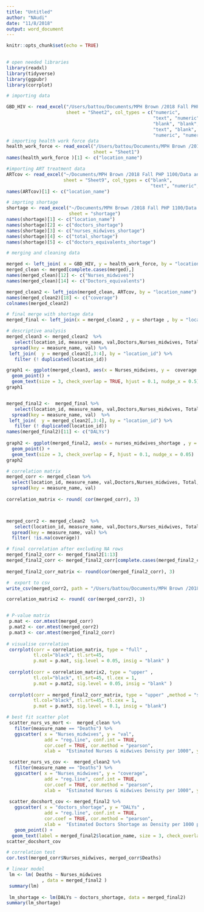 ```yaml
---
title: "Untitled"
author: "NAudi"
date: "11/8/2018"
output: word_document
---
```


```r
knitr::opts_chunk$set(echo = TRUE)
  
```

```r
# open needed libraries 
library(readxl)
library(tidyverse)
library(ggpubr)
library(corrplot)


```

```r
# importing data 

GBD_HIV <- read_excel("/Users/battou/Documents/MPH Brown /2018 Fall PHP 1100/Data analysis/project/data/Book2.xlsx", 
                      sheet = "Sheet2", col_types = c("numeric", 
                                                      "text", "numeric", "text", "blank", 
                                                      "blank", "blank", "blank", "blank", 
                                                      "text", "blank", "text", "numeric", 
                                                      "numeric", "numeric", "numeric"))
# importing health work force data
health_work_force <- read_excel("/Users/battou/Documents/MPH Brown /2018 Fall PHP 1100/Data analysis/project/data/Book2.xlsx", 
                                sheet = "Sheet1")
names(health_work_force )[1] <- c("location_name")

#importing ART treatment data 
ARTcov <- read_excel("~/Documents/MPH Brown /2018 Fall PHP 1100/Data analysis/project/HIV_0000000009,HIV_0000000010,HIV_0000000001,HIV_ARTCOVERAGE.xlsx", 
                     sheet = "Sheet9", col_types = c("blank", 
                                                     "text", "numeric", "numeric", "numeric"))
names(ARTcov)[1] <- c("location_name")

# imprting shortage
shortage <- read_excel("~/Documents/MPH Brown /2018 Fall PHP 1100/Data analysis/project/data/Book2.xlsx", 
                       sheet = "shortage")
names(shortage)[1] <- c("location_name")
names(shortage)[2] <- c("doctors_shortage")
names(shortage)[3] <- c("nurses_midwives_shortage")
names(shortage)[4] <- c("total_shortage")
names(shortage)[5] <- c("doctors_equivalents_shortage")

```

```r
# merging and cleaning data

merged <- left_join( x = GBD_HIV, y = health_work_force, by = "location_name" )
merged_clean <- merged[complete.cases(merged),]
names(merged_clean)[12] <- c("Nurses_midwives")
names(merged_clean)[14] <- c("Doctors_equivalents")

merged_clean2 <- left_join(merged_clean, ARTcov, by = "location_name")
names(merged_clean2)[18] <- c("coverage")
colnames(merged_clean2)

# final merge with shortage data
merged_final <- left_join(x = merged_clean2 , y = shortage , by = "location_name")
```
```r
# descriptive analysis 
merged_clean3 <- merged_clean2  %>%
   select(location_id, measure_name, val,Doctors,Nurses_midwives, Total, coverage) %>%
  spread(key = measure_name, val) %>%
 left_join(  y = merged_clean2[,3:4], by = "location_id") %>%
   filter (! duplicated(location_id))

graph1 <- ggplot(merged_clean3, aes(x = Nurses_midwives, y =  coverage , label = location_name)) +
  geom_point() +
  geom_text(size = 3, check_overlap = TRUE, hjust = 0.1, nudge_x = 0.5)
graph1


merged_final2 <-  merged_final %>%
   select(location_id, measure_name, val,Doctors,Nurses_midwives, Total,Doctors_equivalents, coverage, doctors_shortage,  nurses_midwives_shortage, total_shortage, doctors_equivalents_shortage) %>%
  spread(key = measure_name, val)  %>%
 left_join(  y = merged_clean2[,3:4], by = "location_id") %>%
   filter (! duplicated(location_id))
names(merged_final2)[11] <- c("DALYs")
  
graph2 <- ggplot(merged_final2, aes(x = nurses_midwives_shortage , y =  Deaths , label = location_name)) +
  geom_point() +
  geom_text(size = 3, check_overlap = F, hjust = 0.1, nudge_x = 0.05)
graph2


```


```r
# correlation matrix 
merged_corr <- merged_clean %>%
  select(location_id, measure_name, val,Doctors,Nurses_midwives, Total, Doctors_equivalents) %>%
  spread(key = measure_name, val) 
 
correlation_matrix <- round( cor(merged_corr), 3)



merged_corr2 <- merged_clean2  %>%
   select(location_id, measure_name, val,Doctors,Nurses_midwives, Total, coverage) %>%
  spread(key = measure_name, val) %>%
  filter( !is.na(coverage))

# final correlation after excluding NA rows 
merged_final2_corr <- merged_final2[1:13]
merged_final2_corr <- merged_final2_corr[complete.cases(merged_final2_corr), ]
 
merged_final2_corr_matrix <- round(cor(merged_final2_corr), 3)

#  export to csv
write_csv(merged_corr2, path = "/Users/battou/Documents/MPH Brown /2018 Fall PHP 1100/Data analysis/project/data/results.csv")

correlation_matrix2 <- round( cor(merged_corr2), 3)


# P-value matrix  
 p.mat <- cor.mtest(merged_corr)
 p.mat2 <- cor.mtest(merged_corr2)
 p.mat3 <- cor.mtest(merged_final2_corr)
 
# visualise correlation 
 corrplot(corr = correlation_matrix, type = "full" ,
          tl.col="black", tl.srt=45,
          p.mat = p.mat, sig.level = 0.05, insig = "blank" )
 
 corrplot(corr = correlation_matrix2, type = "upper" ,
          tl.col="black", tl.srt=45, tl.cex = 1,
          p.mat = p.mat2, sig.level = 0.05, insig = "blank" )
 
 corrplot(corr = merged_final2_corr_matrix, type = "upper" ,method = "square",
          tl.col="black", tl.srt=45, tl.cex = 1,
          p.mat = p.mat3, sig.level = 0.1, insig = "blank")

# best fit scatter plot
 scatter_nurs_vs_mort <-  merged_clean %>%
   filter(measure_name == "Deaths") %>%
   ggscatter( x = "Nurses_midwives", y = "val",
              add = "reg.line", conf.int = TRUE, 
              cor.coef = TRUE, cor.method = "pearson",
              xlab =  "Estimated Nurses & midwives Density per 1000", ylab = "HIV Mortality rate per 100 0000")

 scatter_nurs_vs_cov <-  merged_clean2 %>%
   filter(measure_name == "Deaths") %>%
   ggscatter( x = "Nurses_midwives", y = "coverage",
              add = "reg.line", conf.int = TRUE, 
              cor.coef = TRUE, cor.method = "pearson",
              xlab =  "Estimated Nurses & midwives Density per 1000", ylab = "ART coverage %")
 
 scatter_docshort_cov <- merged_final2 %>%
   ggscatter( x = "doctors_shortage", y = "DALYs" , 
              add = "reg.line", conf.int = TRUE, 
              cor.coef = TRUE, cor.method = "pearson",
              xlab =  "Estimated Doctors Shortage as Density per 1000 population", ylab = "number of DALYs") +
   geom_point() +
  geom_text(label = merged_final2$location_name, size = 3, check_overlap = TRUE, hjust = 0.1, nudge_x = 0.01)
scatter_docshort_cov

# correlation test
cor.test(merged_corr$Nurses_midwives, merged_corr$Deaths)

# linear model  
 lm <- lm( Deaths ~ Nurses_midwives
             , data = merged_final2 )
 summary(lm)
 
 lm_shortage <- lm(DALYs ~ doctors_shortage, data = merged_final2)
summary(lm_shortage)
```
